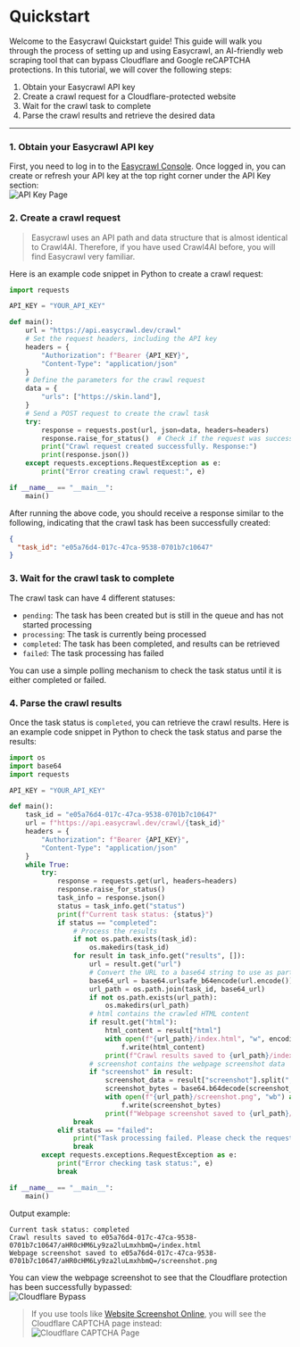 # Quickstart
Welcome to the Easycrawl Quickstart guide! This guide will walk you through the process of setting up and using Easycrawl, an AI-friendly web scraping tool that can bypass Cloudflare and Google reCAPTCHA protections. In this tutorial, we will cover the following steps:
1. Obtain your Easycrawl API key
2. Create a crawl request for a Cloudflare-protected website
3. Wait for the crawl task to complete
4. Parse the crawl results and retrieve the desired data

***
### 1. Obtain your Easycrawl API key
First, you need to log in to the [Easycrawl Console](https://easycrawl.dev/sign-in). Once logged in, you can create or refresh your API key at the top right corner under the API Key section:  
![API Key Page](/quickstart/quickstart-01-02.png)

### 2. Create a crawl request
> Easycrawl uses an API path and data structure that is almost identical to Crawl4AI. Therefore, if you have used Crawl4AI before, you will find Easycrawl very familiar.

Here is an example code snippet in Python to create a crawl request:  
```python
import requests

API_KEY = "YOUR_API_KEY"

def main():
    url = "https://api.easycrawl.dev/crawl"
    # Set the request headers, including the API key
    headers = {
        "Authorization": f"Bearer {API_KEY}",
        "Content-Type": "application/json"
    }
    # Define the parameters for the crawl request
    data = {
        "urls": ["https://skin.land"],
    }
    # Send a POST request to create the crawl task
    try:
        response = requests.post(url, json=data, headers=headers)
        response.raise_for_status()  # Check if the request was successful
        print("Crawl request created successfully. Response:")
        print(response.json())
    except requests.exceptions.RequestException as e:
        print("Error creating crawl request:", e)

if __name__ == "__main__":
    main()
```

After running the above code, you should receive a response similar to the following, indicating that the crawl task has been successfully created:  
```json
{
  "task_id": "e05a76d4-017c-47ca-9538-0701b7c10647"
}
```

### 3. Wait for the crawl task to complete
The crawl task can have 4 different statuses:
- `pending`: The task has been created but is still in the queue and has not started processing
- `processing`: The task is currently being processed
- `completed`: The task has been completed, and results can be retrieved
- `failed`: The task processing has failed

You can use a simple polling mechanism to check the task status until it is either completed or failed.

### 4. Parse the crawl results
Once the task status is `completed`, you can retrieve the crawl results. Here is an example code snippet in Python to check the task status and parse the results:  
```python
import os
import base64
import requests

API_KEY = "YOUR_API_KEY"

def main():
    task_id = "e05a76d4-017c-47ca-9538-0701b7c10647"
    url = f"https://api.easycrawl.dev/crawl/{task_id}"
    headers = {
        "Authorization": f"Bearer {API_KEY}",
        "Content-Type": "application/json"
    }
    while True:
        try:
            response = requests.get(url, headers=headers)
            response.raise_for_status()
            task_info = response.json()
            status = task_info.get("status")
            print(f"Current task status: {status}")
            if status == "completed":
                # Process the results
                if not os.path.exists(task_id):
                    os.makedirs(task_id)
                for result in task_info.get("results", []):
                    url = result.get("url")
                    # Convert the URL to a base64 string to use as part of the folder name
                    base64_url = base64.urlsafe_b64encode(url.encode()).decode()
                    url_path = os.path.join(task_id, base64_url)
                    if not os.path.exists(url_path):
                        os.makedirs(url_path)
                    # html contains the crawled HTML content
                    if result.get("html"):
                        html_content = result["html"]
                        with open(f"{url_path}/index.html", "w", encoding="utf-8") as f:
                            f.write(html_content)
                        print(f"Crawl results saved to {url_path}/index.html")
                    # screenshot contains the webpage screenshot data
                    if "screenshot" in result:
                        screenshot_data = result["screenshot"].split(",")[1]  # Remove data:image/png;base64,
                        screenshot_bytes = base64.b64decode(screenshot_data)
                        with open(f"{url_path}/screenshot.png", "wb") as f:
                            f.write(screenshot_bytes)
                        print(f"Webpage screenshot saved to {url_path}/screenshot.png")
                break
            elif status == "failed":
                print("Task processing failed. Please check the request parameters or try again later.")
                break
        except requests.exceptions.RequestException as e:
            print("Error checking task status:", e)
            break

if __name__ == "__main__":
    main()
```
Output example:
```
Current task status: completed
Crawl results saved to e05a76d4-017c-47ca-9538-0701b7c10647/aHR0cHM6Ly9za2luLmxhbmQ=/index.html
Webpage screenshot saved to e05a76d4-017c-47ca-9538-0701b7c10647/aHR0cHM6Ly9za2luLmxhbmQ=/screenshot.png
```
You can view the webpage screenshot to see that the Cloudflare protection has been successfully bypassed:  
![Cloudflare Bypass](/quickstart/quickstart-04-01.png)

> If you use tools like [Website Screenshot Online](https://websitescreenshot.online/), you will see the Cloudflare CAPTCHA page instead:  
> ![Cloudflare CAPTCHA Page](/quickstart/quickstart-04-02.png)